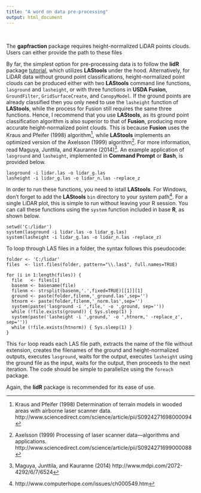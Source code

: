 ---
title: "A word on data pre-processing"
output: html_document
---

<br>

The **gapfraction** package requires height-normalized LiDAR points clouds. Users can either provide the path to these files

By far, the simplest option for pre-processing data is to follow the **lidR** package [tutorial](https://github.com/Jean-Romain/lidR/wiki/lasnormalize), which utilizes **LAStools** under the hood. Alternatively, for LiDAR data without ground point classifications, height-normalized point clouds can be produced either with two **LAStools** command line functions, `lasground` and `lasheight`, or with three functions in **USDA Fusion**, `GroundFilter`, `GridSurfaceCreate`, and `CanopyModel`. If the ground points are already classified then you only need to use the `lasheight` function of **LAStools**, while the process for Fusion still requires the same three functions. Hence, I recommend that you use **LAStools**, as its ground point classification algorithm is also superior to that of **Fusion**, producing more accurate height-normalized point clouds. This is because **Fusion** uses the Kraus and Pfeifer (1998) algorithm^[Kraus and Pfeifer (1998) Determination of terrain models in wooded areas with airborne laser scanner data. http://www.sciencedirect.com/science/article/pii/S0924271698000094], while **LAStools** implements an optimized version of the Axelsson (1999) algorithm^[Axelsson (1999) Processing of laser scanner data—algorithms and applications. http://www.sciencedirect.com/science/article/pii/S0924271699000088]. For more information, read Maguya, Junttila, and Kauranne (2014)^[Maguya, Junttila, and Kauranne (2014) http://www.mdpi.com/2072-4292/6/7/6524]. An example application of `lasground` and `lasheight`, implemented in **Command Prompt** or **Bash**, is provided below.

```
lasground -i lidar.las -o lidar_g.las 
lasheight -i lidar_g.las -o lidar_n.las -replace_z 
```

In order to run these functions, you need to istall **LAStools**. For Windows, don't forget to add the **LAStools** `bin` directory to your system path^[http://www.computerhope.com/issues/ch000549.htm]. For a single LiDAR plot, this is simple to run without leaving your R session. You can call these functions using the `system` function included in base **R**, as shown below.

```
setwd('C:/lidar')
system(lasground -i lidar.las -o lidar_g.las)
system(lasheight -i lidar_g.las -o lidar_n.las -replace_z)
```

To loop through LAS files in a folder, the syntax follows this pseudocode:

```
folder <- 'C:/lidar'
files  <- list.files(folder, pattern="\\.las$", full.names=TRUE)

for (i in 1:length(files)) {
  file   <- files[i]
  basenm <- basename(file)
  filenm <- strsplit(basenm,'.',fixed=TRUE)[[1]][1]
  ground <- paste(folder,filenm,'_ground.las',sep='')
  htnorm <- paste(folder,filenm,'_norm.las',sep='')
  system(paste('lasground -i ',file,' -o ',ground, sep=''))
  while (!file.exists(ground)) { Sys.sleep(1) }
  system(paste('lasheight -i ',ground,' -o ',htnorm,' -replace_z', sep=''))
  while (!file.exists(htnorm)) { Sys.sleep(1) }
}
```
This `for` loop reads each LAS file path, extracts the name of the file without extension, creates the filenames of the ground and height-normalized outputs, executes `lasground`, waits for the output, executes `lasheight` using the ground file as the input, waits for the output, then proceeds to the next iteration. The code should be simple to parallelize using the `foreach` package.

Again, the **lidR** package is recommended for its ease of use.
